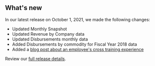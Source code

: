## What's new

In our latest release on October 1, 2021, we made the following changes:

- Updated <Link href="/fact-sheet" linkType="default">Monthly Snapshot</Link>
- Updated <Link href="/downloads/federal-revenue-by-company/" linkType="default">Revenue by Company data</Link>
- Updated <Link href="/downloads/disbursements-by-month/" linkType="default">Disbursements monthly data</Link>
- Added <Link href="/downloads/disbursements/" linkType="default">Disbursements by commodity for Fiscal Year 2018 data</Link>
- Added a [blog post about an employee's cross training experience](https://blog-nrrd.doi.gov)





Review our [full release details](https://github.com/ONRR/nrrd/releases).
